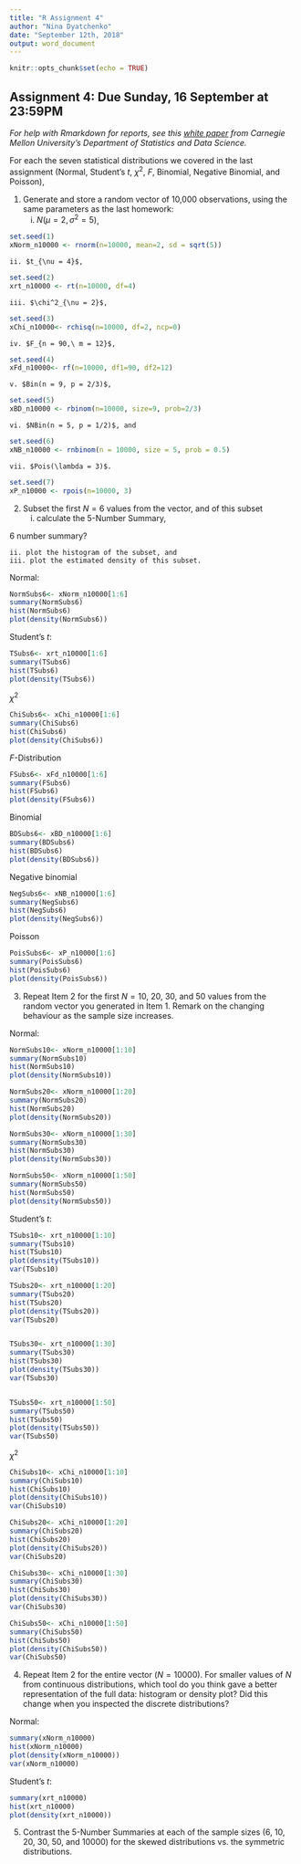 ```yaml
---
title: "R Assignment 4"
author: "Nina Dyatchenko"
date: "September 12th, 2018"
output: word_document
---
```


```r
knitr::opts_chunk$set(echo = TRUE)
```


## Assignment 4: Due Sunday, 16 September at 23:59PM
*For help with Rmarkdown for reports, see this [white paper](http://www.stat.cmu.edu/~cshalizi/rmarkdown/#math-in-r-markdown) from Carnegie Mellon University's Department of Statistics and Data Science.*

For each the seven statistical distributions we covered in the last assignment (Normal, Student's $t$, $\chi ^ 2$, $F$, Binomial, Negative Binomial, and Poisson), 

1. Generate and store a random vector of 10,000 observations, using the same parameters as the last homework:
    i. $N(\mu = 2, \sigma ^ 2 = 5 )$,
    
```r
set.seed(1)
xNorm_n10000 <- rnorm(n=10000, mean=2, sd = sqrt(5))
```

    ii. $t_{\nu = 4}$,
```r
set.seed(2)
xrt_n10000 <- rt(n=10000, df=4)
```

    iii. $\chi^2_{\nu = 2}$,
```r
set.seed(3)
xChi_n10000<- rchisq(n=10000, df=2, ncp=0)
```

    iv. $F_{n = 90,\ m = 12}$,
```r
set.seed(4)
xFd_n10000<- rf(n=10000, df1=90, df2=12)
```

    v. $Bin(n = 9, p = 2/3)$,
```r
set.seed(5)
xBD_n10000 <- rbinom(n=10000, size=9, prob=2/3)
```

    vi. $NBin(n = 5, p = 1/2)$, and
```r
set.seed(6)
xNB_n10000 <- rnbinom(n = 10000, size = 5, prob = 0.5)
```

    vii. $Pois(\lambda = 3)$.
```r
set.seed(7)
xP_n10000 <- rpois(n=10000, 3)
```

2. Subset the first $N = 6$ values from the vector, and of this subset
    i. calculate the 5-Number Summary,

6 number summary?

    ii. plot the histogram of the subset, and
    iii. plot the estimated density of this subset.

Normal:
```r
NormSubs6<- xNorm_n10000[1:6]
summary(NormSubs6)
hist(NormSubs6)
plot(density(NormSubs6))
```

Student's $t$:

```r
TSubs6<- xrt_n10000[1:6]
summary(TSubs6)
hist(TSubs6)
plot(density(TSubs6))
```

$\chi ^ 2$
```r
ChiSubs6<- xChi_n10000[1:6]
summary(ChiSubs6)
hist(ChiSubs6)
plot(density(ChiSubs6))
```

$F$-Distribution

```r
FSubs6<- xFd_n10000[1:6]
summary(FSubs6)
hist(FSubs6)
plot(density(FSubs6))
```

Binomial

```r
BDSubs6<- xBD_n10000[1:6]
summary(BDSubs6)
hist(BDSubs6)
plot(density(BDSubs6))
```

Negative binomial

```r
NegSubs6<- xNB_n10000[1:6]
summary(NegSubs6)
hist(NegSubs6)
plot(density(NegSubs6))
```

Poisson

```r
PoisSubs6<- xP_n10000[1:6]
summary(PoisSubs6)
hist(PoisSubs6)
plot(density(PoisSubs6))
```


3. Repeat Item 2 for the first $N =  10,\ 20,\ 30,\ \text{and}\ 50$ values from the random vector you generated in Item 1. Remark on the changing behaviour as the sample size increases. 

Normal:
```r
NormSubs10<- xNorm_n10000[1:10]
summary(NormSubs10)
hist(NormSubs10)
plot(density(NormSubs10))

NormSubs20<- xNorm_n10000[1:20]
summary(NormSubs20)
hist(NormSubs20)
plot(density(NormSubs20))

NormSubs30<- xNorm_n10000[1:30]
summary(NormSubs30)
hist(NormSubs30)
plot(density(NormSubs30))

NormSubs50<- xNorm_n10000[1:50]
summary(NormSubs50)
hist(NormSubs50)
plot(density(NormSubs50))
```

Student's $t$:

```r
TSubs10<- xrt_n10000[1:10]
summary(TSubs10)
hist(TSubs10)
plot(density(TSubs10))
var(TSubs10)

TSubs20<- xrt_n10000[1:20]
summary(TSubs20)
hist(TSubs20)
plot(density(TSubs20))
var(TSubs20)


TSubs30<- xrt_n10000[1:30]
summary(TSubs30)
hist(TSubs30)
plot(density(TSubs30))
var(TSubs30)


TSubs50<- xrt_n10000[1:50]
summary(TSubs50)
hist(TSubs50)
plot(density(TSubs50))
var(TSubs50)
```

$\chi ^ 2$
```r
ChiSubs10<- xChi_n10000[1:10]
summary(ChiSubs10)
hist(ChiSubs10)
plot(density(ChiSubs10))
var(ChiSubs10)

ChiSubs20<- xChi_n10000[1:20]
summary(ChiSubs20)
hist(ChiSubs20)
plot(density(ChiSubs20))
var(ChiSubs20)

ChiSubs30<- xChi_n10000[1:30]
summary(ChiSubs30)
hist(ChiSubs30)
plot(density(ChiSubs30))
var(ChiSubs30)

ChiSubs50<- xChi_n10000[1:50]
summary(ChiSubs50)
hist(ChiSubs50)
plot(density(ChiSubs50))
var(ChiSubs50)
```


4. Repeat Item 2 for the entire vector ($N = 10000$). For smaller values of $N$ from continuous distributions, which tool do you think gave a better representation of the full data: histogram or density plot? Did this change when you inspected the discrete distributions?

Normal:
```r
summary(xNorm_n10000)
hist(xNorm_n10000)
plot(density(xNorm_n10000))
var(xNorm_n10000)
```

Student's $t$:

```r
summary(xrt_n10000)
hist(xrt_n10000)
plot(density(xrt_n10000))
```
5. Contrast the 5-Number Summaries at each of the sample sizes (6, 10, 20, 30, 50, and 10000) for the skewed distributions vs. the symmetric distributions.